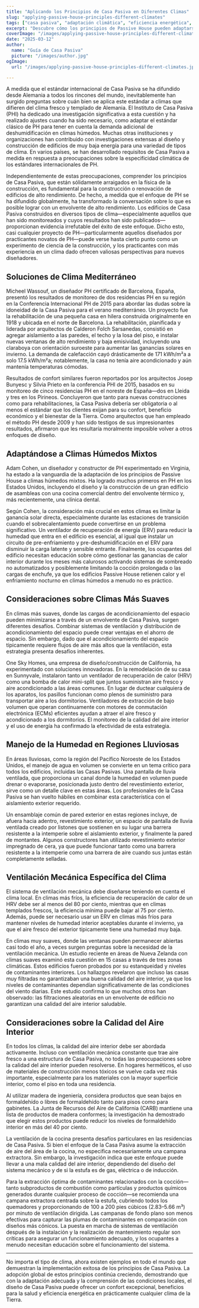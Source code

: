 ```yaml
---
title: "Aplicando los Principios de Casa Pasiva en Diferentes Climas"
slug: "applying-passive-house-principles-different-climates"
tags: ["casa pasiva", "adaptación climática", "eficiencia energética", "sostenibilidad", "aplicación global"]
excerpt: "Descubre cómo los principios de Passive House pueden adaptarse con éxito a diversos climas en todo el mundo, con ejemplos del mundo real y soluciones prácticas para mantener la comodidad y la eficiencia en cualquier entorno."
coverImage: "/images/applying-passive-house-principles-different-climates.jpg"
date: "2025-03-12"
author:
  name: "Guía de Casa Pasiva"
  picture: "/images/author.jpg"
ogImage:
  url: "/images/applying-passive-house-principles-different-climates.jpg"

---
```

A medida que el estándar internacional de Casa Pasiva se ha difundido desde Alemania a todos los rincones del mundo, inevitablemente han surgido preguntas sobre cuán bien se aplica este estándar a climas que difieren del clima fresco y templado de Alemania. El Instituto de Casa Pasiva (PHI) ha dedicado una investigación significativa a esta cuestión y ha realizado ajustes cuando ha sido necesario, como adaptar el estándar clásico de PH para tener en cuenta la demanda adicional de deshumidificación en climas húmedos. Muchas otras instituciones y organizaciones han contribuido con investigaciones extensas al diseño y construcción de edificios de muy baja energía para una variedad de tipos de clima. En varios países, se han desarrollado requisitos de Casa Pasiva a medida en respuesta a preocupaciones sobre la especificidad climática de los estándares internacionales de PH.

Independientemente de estas preocupaciones, comprender los principios de Casa Pasiva, que están sólidamente arraigados en la física de la construcción, es fundamental para la construcción o renovación de edificios de alto rendimiento. De hecho, a medida que el enfoque de PH se ha difundido globalmente, ha transformado la conversación sobre lo que es posible lograr con un envolvente de alto rendimiento. Los edificios de Casa Pasiva construidos en diversos tipos de clima—especialmente aquellos que han sido monitoreados y cuyos resultados han sido publicados—proporcionan evidencia irrefutable del éxito de este enfoque. Dicho esto, casi cualquier proyecto de PH—particularmente aquellos diseñados por practicantes novatos de PH—puede verse hasta cierto punto como un experimento de ciencia de la construcción, y los practicantes con más experiencia en un clima dado ofrecen valiosas perspectivas para nuevos diseñadores.
## Soluciones de Clima Mediterráneo

Micheel Wassouf, un diseñador PH certificado de Barcelona, España, presentó los resultados de monitoreo de dos residencias PH en su región en la Conferencia Internacional PH de 2015 para abordar las dudas sobre la idoneidad de la Casa Pasiva para el verano mediterráneo. Un proyecto fue la rehabilitación de una pequeña casa en hilera construida originalmente en 1918 y ubicada en el norte de Barcelona. La rehabilitación, planificada y liderada por arquitectos de Calderon Folch Sarsanedas, consistió en agregar aislamiento a las paredes, el techo y la losa del piso, e instalar nuevas ventanas de alto rendimiento y baja emisividad, incluyendo una claraboya con orientación suroeste para aumentar las ganancias solares en invierno. La demanda de calefacción cayó drásticamente de 171 kWh/m²a a solo 17.5 kWh/m²a; notablemente, la casa no tenía aire acondicionado y aún mantenía temperaturas cómodas.

Resultados de confort similares fueron reportados por los arquitectos Josep Bunyesc y Silvia Prieto en la conferencia PHI de 2015, basados en su monitoreo de cinco residencias PH en el noreste de España—dos en Lleida y tres en los Pirineos. Concluyeron que tanto para nuevas construcciones como para rehabilitaciones, la Casa Pasiva debería ser obligatoria o al menos el estándar que los clientes exijan para su confort, beneficio económico y el bienestar de la Tierra. Como arquitectos que han empleado el método PH desde 2009 y han sido testigos de sus impresionantes resultados, afirmaron que les resultaría moralmente imposible volver a otros enfoques de diseño.
## Adaptándose a Climas Húmedos Mixtos

Adam Cohen, un diseñador y constructor de PH experimentado en Virginia, ha estado a la vanguardia de la adaptación de los principios de Passive House a climas húmedos mixtos. Ha logrado muchos primeros en PH en los Estados Unidos, incluyendo el diseño y la construcción de un gran edificio de asambleas con una cocina comercial dentro del envolvente térmico y, más recientemente, una clínica dental.

Según Cohen, la consideración más crucial en estos climas es limitar la ganancia solar directa, especialmente durante las estaciones de transición cuando el sobrecalentamiento puede convertirse en un problema significativo. Un ventilador de recuperación de energía (ERV) para reducir la humedad que entra en el edificio es esencial, al igual que instalar un circuito de pre-enfriamiento y pre-deshumidificación en el ERV para disminuir la carga latente y sensible entrante. Finalmente, los ocupantes del edificio necesitan educación sobre cómo gestionar las ganancias de calor interior durante los meses más calurosos activando sistemas de sombreado no automatizados y posiblemente limitando la cocción prolongada o las cargas de enchufe, ya que los edificios Passive House retienen calor y el enfriamiento nocturno en climas húmedos a menudo no es práctico.
## Consideraciones sobre Climas Más Suaves

En climas más suaves, donde las cargas de acondicionamiento del espacio pueden minimizarse a través de un envolvente de Casa Pasiva, surgen diferentes desafíos. Combinar sistemas de ventilación y distribución de acondicionamiento del espacio puede crear ventajas en el ahorro de espacio. Sin embargo, dado que el acondicionamiento del espacio típicamente requiere flujos de aire más altos que la ventilación, esta estrategia presenta desafíos inherentes.

One Sky Homes, una empresa de diseño/construcción de California, ha experimentado con soluciones innovadoras. En la remodelación de su casa en Sunnyvale, instalaron tanto un ventilador de recuperación de calor (HRV) como una bomba de calor mini-split que juntos suministran aire fresco y aire acondicionado a las áreas comunes. En lugar de ductear cualquiera de los aparatos, los pasillos funcionan como plenos de suministro para transportar aire a los dormitorios. Ventiladores de extracción de bajo volumen que operan continuamente con motores de conmutación electrónica (ECMs) eficientes ayudan a atraer el aire fresco y acondicionado a los dormitorios. El monitoreo de la calidad del aire interior y el uso de energía ha confirmado la efectividad de esta estrategia.
## Manejo de la Humedad en Regiones Lluviosas

En áreas lluviosas, como la región del Pacífico Noroeste de los Estados Unidos, el manejo de agua en volumen se convierte en un tema crítico para todos los edificios, incluidas las Casas Pasivas. Una pantalla de lluvia ventilada, que proporciona un canal donde la humedad en volumen puede drenar o evaporarse, posicionada justo dentro del revestimiento exterior, sirve como un detalle clave en estas áreas. Los profesionales de la Casa Pasiva se han vuelto hábiles en combinar esta característica con el aislamiento exterior requerido.

Un ensamblaje común de pared exterior en estas regiones incluye, de afuera hacia adentro, revestimiento exterior, un espacio de pantalla de lluvia ventilada creado por listones que sostienen en su lugar una barrera resistente a la intemperie sobre el aislamiento exterior, y finalmente la pared de montantes. Algunos constructores han utilizado revestimiento exterior impregnado de cera, ya que puede funcionar tanto como una barrera resistente a la intemperie como una barrera de aire cuando sus juntas están completamente selladas.

## Ventilación Mecánica Específica del Clima

El sistema de ventilación mecánica debe diseñarse teniendo en cuenta el clima local. En climas más fríos, la eficiencia de recuperación de calor de un HRV debe ser al menos del 80 por ciento, mientras que en climas templados frescos, la eficiencia mínima puede bajar al 75 por ciento. Además, puede ser necesario usar un ERV en climas más fríos para mantener niveles de humedad interior aceptables durante el invierno, ya que el aire fresco del exterior típicamente tiene una humedad muy baja.

En climas muy suaves, donde las ventanas pueden permanecer abiertas casi todo el año, a veces surgen preguntas sobre la necesidad de la ventilación mecánica. Un estudio reciente en áreas de Nueva Zelanda con climas suaves examinó esta cuestión en 15 casas a través de tres zonas climáticas. Estos edificios fueron probados por su estanqueidad y niveles de contaminantes interiores. Los hallazgos revelaron que incluso las casas muy filtradas no garantizaban una buena calidad del aire interior, ya que los niveles de contaminantes dependían significativamente de las condiciones del viento diarias. Este estudio confirma lo que muchos otros han observado: las filtraciones aleatorias en un envolvente de edificio no garantizan una calidad del aire interior saludable.
## Consideraciones sobre la Calidad del Aire Interior

En todos los climas, la calidad del aire interior debe ser abordada activamente. Incluso con ventilación mecánica constante que trae aire fresco a una estructura de Casa Pasiva, no todas las preocupaciones sobre la calidad del aire interior pueden resolverse. En hogares herméticos, el uso de materiales de construcción menos tóxicos se vuelve cada vez más importante, especialmente para los materiales con la mayor superficie interior, como el piso en toda una residencia.

Al utilizar madera de ingeniería, considera productos que sean bajos en formaldehído o libres de formaldehído tanto para pisos como para gabinetes. La Junta de Recursos del Aire de California (CARB) mantiene una lista de productos de madera conformes; la investigación ha demostrado que elegir estos productos puede reducir los niveles de formaldehído interior en más del 40 por ciento.

La ventilación de la cocina presenta desafíos particulares en las residencias de Casa Pasiva. Si bien el enfoque de la Casa Pasiva asume la extracción de aire del área de la cocina, no especifica necesariamente una campana extractora. Sin embargo, la investigación indica que este enfoque puede llevar a una mala calidad del aire interior, dependiendo del diseño del sistema mecánico y de si la estufa es de gas, eléctrica o de inducción.

Para la extracción óptima de contaminantes relacionados con la cocción—tanto subproductos de combustión como partículas y productos químicos generados durante cualquier proceso de cocción—se recomienda una campana extractora centrada sobre la estufa, cubriendo todos los quemadores y proporcionando de 100 a 200 pies cúbicos (2.83–5.66 m³) por minuto de ventilación dirigida. Las campanas de fondo plano son menos efectivas para capturar las plumas de contaminantes en comparación con diseños más cónicos. La puesta en marcha de sistemas de ventilación después de la instalación y la realización de mantenimiento regular son críticas para asegurar un funcionamiento adecuado, y los ocupantes a menudo necesitan educación sobre el funcionamiento del sistema.

---

No importa el tipo de clima, ahora existen ejemplos en todo el mundo que demuestran la implementación exitosa de los principios de Casa Pasiva. La adopción global de estos principios continúa creciendo, demostrando que con la adaptación adecuada y la comprensión de las condiciones locales, el diseño de Casa Pasiva puede ofrecer un confort excepcional, beneficios para la salud y eficiencia energética en prácticamente cualquier clima de la Tierra.
